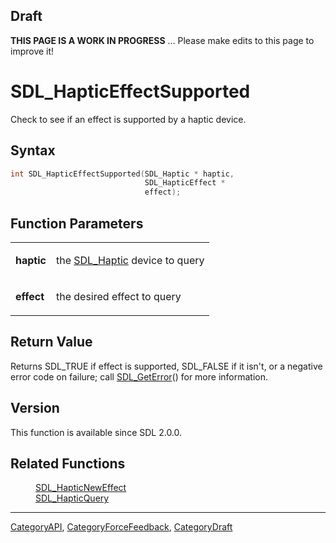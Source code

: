 
== Draft ==

'''THIS PAGE IS A WORK IN PROGRESS''' ... Please make edits to this page to improve it!
= SDL_HapticEffectSupported =

Check to see if an effect is supported by a haptic device.

== Syntax ==

<syntaxhighlight lang='c'>
int SDL_HapticEffectSupported(SDL_Haptic * haptic,
                              SDL_HapticEffect *
                              effect);
</syntaxhighlight>

== Function Parameters ==

{|
|'''haptic'''
|the [[SDL_Haptic]] device to query
|-
|'''effect'''
|the desired effect to query
|}

== Return Value ==

Returns SDL_TRUE if effect is supported, SDL_FALSE if it isn't, or a
negative error code on failure; call [[SDL_GetError]]() for more
information.



== Version ==

This function is available since SDL 2.0.0.



== Related Functions ==

:[[SDL_HapticNewEffect]]
:[[SDL_HapticQuery]]

----
[[CategoryAPI]], [[CategoryForceFeedback]], [[CategoryDraft]]


